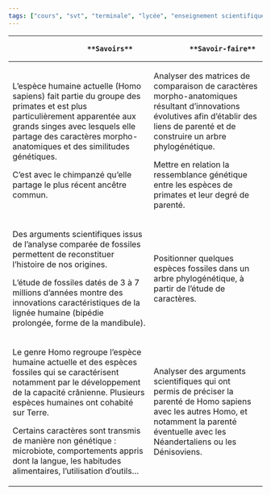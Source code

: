```yaml
---
tags: ["cours", "svt", "terminale", "lycée", "enseignement scientifique"]
---
```


::: programme

+----------------------------------------------------+------------------------------------------+
|                    **Savoirs**                     |             **Savoir-faire**             |
+====================================================+==========================================+
| L’espèce humaine actuelle (Homo sapiens) fait      | Analyser des matrices de comparaison de  |
| partie du groupe des primates et est plus          | caractères morpho-anatomiques résultant  |
| particulièrement apparentée aux grands singes avec | d’innovations évolutives afin d’établir  |
| lesquels elle partage des caractères               | des liens de parenté et de construire un |
| morpho-anatomiques et des similitudes génétiques.  | arbre phylogénétique.                    |
|                                                    |                                          |
| C’est avec le chimpanzé qu’elle partage le plus    | Mettre en relation la ressemblance       |
| récent ancêtre commun.                             | génétique entre les espèces de primates  |
|                                                    | et leur degré de parenté.                |
+----------------------------------------------------+------------------------------------------+
| Des arguments scientifiques issus de l’analyse     | Positionner quelques espèces fossiles    |
| comparée de fossiles permettent de reconstituer    | dans un arbre phylogénétique, à partir   |
| l’histoire de nos origines.                        | de l'étude de caractères.                |
|                                                    |                                          |
| L’étude de fossiles datés de 3 à 7 millions        |                                          |
| d’années montre des innovations caractéristiques   |                                          |
| de la lignée humaine (bipédie prolongée, forme de  |                                          |
| la mandibule).                                     |                                          |
+----------------------------------------------------+------------------------------------------+
| Le genre Homo regroupe l’espèce humaine actuelle   | Analyser des arguments scientifiques qui |
| et des espèces fossiles qui se caractérisent       | ont permis de préciser la parenté de     |
| notamment par le développement de la capacité      | Homo sapiens avec les autres Homo, et    |
| crânienne. Plusieurs espèces humaines ont cohabité | notamment la parenté éventuelle avec les |
| sur Terre.                                         | Néandertaliens ou les Dénisoviens.       |
|                                                    |                                          |
| Certains caractères sont transmis de manière non   |                                          |
| génétique : microbiote, comportements appris dont  |                                          |
| la langue, les habitudes alimentaires,             |                                          |
| l’utilisation d’outils...                          |                                          |
+----------------------------------------------------+------------------------------------------+

:::
